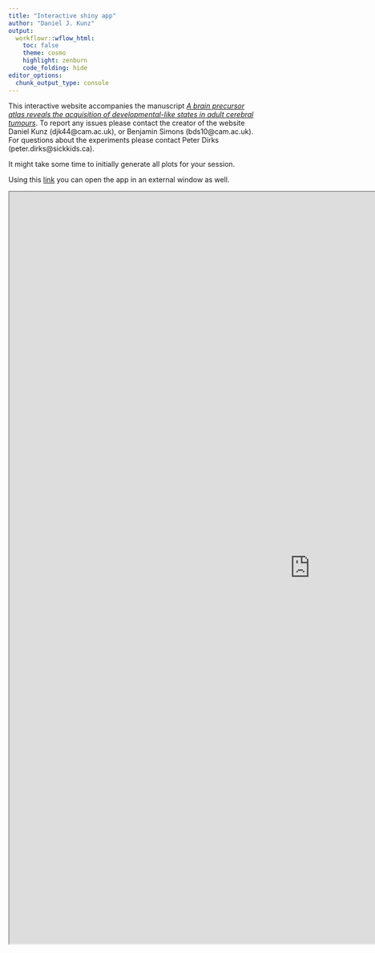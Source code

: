 ```yaml
---
title: "Interactive shiny app"
author: "Daniel J. Kunz"
output:
  workflowr::wflow_html:
    toc: false
    theme: cosmo
    highlight: zenburn
    code_folding: hide
editor_options:
  chunk_output_type: console
---
```



This interactive website accompanies the manuscript [*A brain precursor atlas reveals the acquisition of developmental-like states in adult cerebral tumours*](https://doi.org/10.1038/s41467-022-31408-y). To report any issues please contact the creator of the website Daniel Kunz (djk44@cam.ac.uk), or Benjamin Simons (bds10@cam.ac.uk). For questions about the experiments please contact Peter Dirks (peter.dirks@sickkids.ca).

It might take some time to initially generate all plots for your session.

Using this [link](https://shiny-server.gurdon.cam.ac.uk/djk44/brain-development_app/) you can open the app in an external window as well.

<!-- <iframe src ="http://shiny-server.gurdon.cam.ac.uk/djk44/brain-development_app/" height=1500px width=1000px style="position:absolute; top: 300px; left: 50px;" /> -->
<iframe src ="https://shiny-server.gurdon.cam.ac.uk/djk44/brain-development_app/" height=1500px width=1200px />
